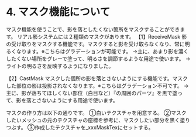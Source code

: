 # 4. マスク機能について
マスク機能を使うことで、影を落としたくない箇所をマスクすることができます。
リアル影システムには２種類のマスクがあります。
【1】ReceiveMask
影の受け取りをマスクする機能です。マスクすると影を受け取らなくなり、常に明るくなります。※こちらはグラデーションが可能です。
→主に、あまり影を濃くしたくない場所をグレーで塗って、明るさを調節するような用途で使います。
→ライトの明るさを反映するようになりました。

【2】CastMask
マスクした個所の影を落とさないようにする機能です。マスクした部位の影は投影されなくなります。※こちらはグラデーション不可です。
→主に、影が落ちてほしくない部位（白目など）『の周囲のパーツ』を黒で塗って、影を落とさないようにする用途で使います。

マスクの作り方は以下の通りです。
①白いテクスチャを用意する。
②マスクしたいメッシュの元のテクスチャの座標を参考に、マスクしたい部分を黒く塗りつぶす。
③作成したテクスチャを_xxxMaskTexにセットする。